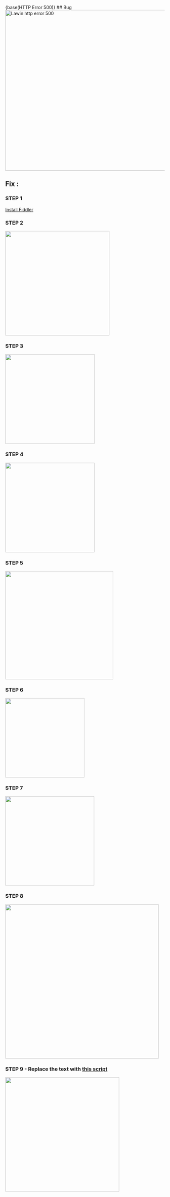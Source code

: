 {base(HTTP Error 500)}
## Bug
<img src="../assets/Lawin500.png" width="506" alt="Lawin http error 500">

## Fix : 

### STEP 1 
[Install Fiddler](https://telerik-fiddler.s3.amazonaws.com/fiddler/FiddlerSetup.exe)

### STEP 2

<img src="../assets/fiddler_step_2.png" width="329">

### STEP 3

<img src="../assets/fiddler_step_3.png" width="282">

### STEP 4

<img src="../assets/fiddler_step_4.png" width="282">

### STEP 5

<img src="../assets/fiddler_step_5.png" width="341">

### STEP 6

<img src="../assets/fiddler_step_6.png" width="250">

### STEP 7

<img src="../assets/fiddler_step_7.png" width="281">

### STEP 8

<img src="../assets/fiddler_step_8.png" width="485">

### STEP 9 - Replace the text with [this script](../misc/fiddlerscript.txt)

<img src="../assets/fiddler_step_9.png" width="360">